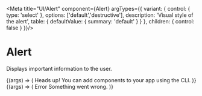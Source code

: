 
<Meta title="UI/Alert" component={Alert} argTypes={{
  variant: {
    control: { type: 'select' },
    options: ['default','destructive'],
    description: 'Visual style of the alert',
    table: { defaultValue: { summary: 'default' } }
  },
  children: { control: false }
}}/>

# Alert

Displays important information to the user.

<Canvas>
  <Story name="Default" args={{ variant: 'default' }}>{(args) => (
    <Alert {...args}>
      <Info className="h-4 w-4" />
      <AlertTitle>Heads up!</AlertTitle>
      <AlertDescription>
        You can add components to your app using the CLI.
      </AlertDescription>
    </Alert>
  )}</Story>
  <Story name="Destructive" args={{ variant: 'destructive' }}>{(args) => (
    <Alert {...args}>
      <Info className="h-4 w-4" />
      <AlertTitle>Error</AlertTitle>
      <AlertDescription>Something went wrong.</AlertDescription>
    </Alert>
  )}</Story>
</Canvas>

<ArgsTable of={Alert} />

